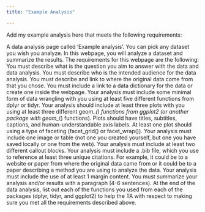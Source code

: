 ```yaml
---
title: "Example Analysis"

---
```


Add my example analysis here that meets the following requirements:

A data analysis page called ‘Example analysis’. You can pick any dataset you wish you analyze. In this webpage, you will analyze a dataset and summarize the results. The requirements for this webpage are the following:
You must describe what is the question you aim to answer with the data and data analysis.
You must describe who is the intended audience for the data analysis.
You must describe and link to where the original data come from that you chose.
You must include a link to a data dictionary for the data or create one inside the webpage.
Your analysis must include some minimal form of data wrangling with you using at least five different functions from dplyr or tidyr.
Your analysis should include at least three plots with you using at least three different geom_*() functions from ggplot2 (or another package with geom_*() functions).
Plots should have titles, subtitles, captions, and human-understandable axis labels.
At least one plot should using a type of faceting (facet_grid() or facet_wrap()).
Your analysis must include one image or table (not one you created yourself, but one you have saved locally or one from the web).
Your analysis must include at least two different callout blocks.
Your analysis must include a .bib file, which you use to reference at least three unique citations. For example, it could be to a website or paper from where the original data came from or it could be to a paper describing a method you are using to analyze the data.
Your analysis must include the use of at least 1 margin content.
You must summarize your analysis and/or results with a paragraph (4-6 sentences).
At the end of the data analysis, list out each of the functions you used from each of the packages (dplyr, tidyr, and ggplot2) to help the TA with respect to making sure you met all the requirements described above.